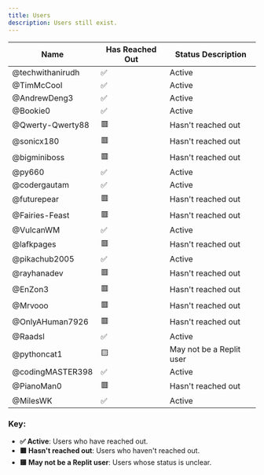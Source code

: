 ```yaml
---
title: Users
description: Users still exist.
---
```


| Name              | Has Reached Out | Status Description                               |
|-------------------|-----------------|-------------------------------------------------|
| @techwithanirudh | ✅               | Active                                          |
| @TimMcCool        | ✅               | Active                                          |
| @AndrewDeng3      | ✅               | Active                                          |
| @Bookie0          | ✅               | Active                                          |
| @Qwerty-Qwerty88  | 🟥               | Hasn't reached out                              |
| @sonicx180        | 🟥               | Hasn't reached out                              |
| @bigminiboss      | 🟥               | Hasn't reached out                              |
| @py660            | ✅               | Active                                          |
| @codergautam      | ✅               | Active                                          |
| @futurepear       | 🟥               | Hasn't reached out                              |
| @Fairies-Feast    | 🟥               | Hasn't reached out                              |
| @VulcanWM         | ✅               | Active                                          |
| @lafkpages        | 🟥               | Hasn't reached out                              |
| @pikachub2005     | ✅               | Active                                          |
| @rayhanadev       | 🟥               | Hasn't reached out                              |
| @EnZon3           | 🟥               | Hasn't reached out                              |
| @Mrvooo           | 🟥               | Hasn't reached out                              |
| @OnlyAHuman7926   | 🟥               | Hasn't reached out                              |
| @Raadsl           | ✅               | Active                                          |
| @pythoncat1       | 🟨               | May not be a Replit user                        |
| @codingMASTER398  | ✅               | Active                                          |
| @PianoMan0        | 🟥               | Hasn't reached out                              |
| @MilesWK          | ✅               | Active                                          |

### Key:
- **✅ Active**: Users who have reached out.
- **🟥 Hasn't reached out**: Users who haven't reached out.
- **🟨 May not be a Replit user**: Users whose status is unclear.